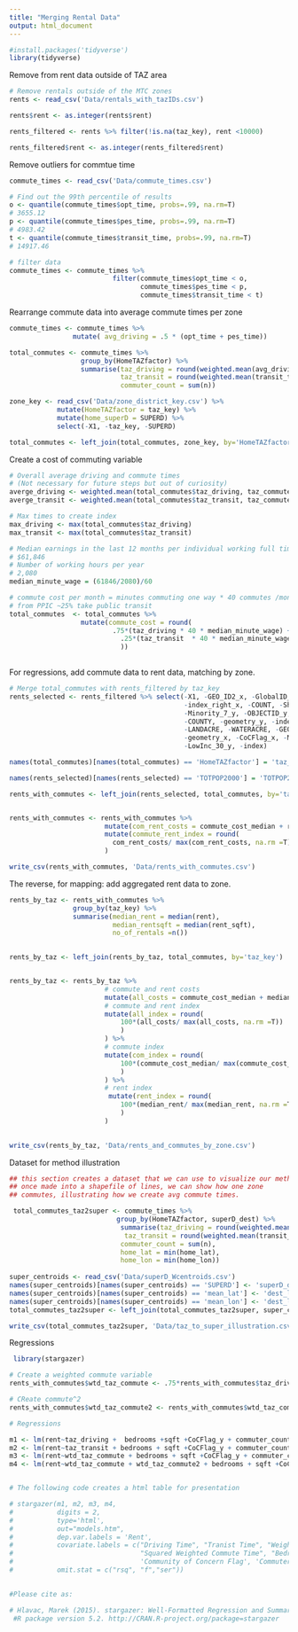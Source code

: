 ```yaml
---
title: "Merging Rental Data"
output: html_document
---
```


```r
#install.packages('tidyverse')
library(tidyverse)

```


Remove from rent data outside of TAZ area
```r
# Remove rentals outside of the MTC zones
rents <- read_csv('Data/rentals_with_tazIDs.csv')

rents$rent <- as.integer(rents$rent)

rents_filtered <- rents %>% filter(!is.na(taz_key), rent <10000)

rents_filtered$rent <- as.integer(rents_filtered$rent)
```

Remove outliers for commtue time
```r
commute_times <- read_csv('Data/commute_times.csv')

# Find out the 99th percentile of results
o <- quantile(commute_times$opt_time, probs=.99, na.rm=T)
# 3655.12
p <- quantile(commute_times$pes_time, probs=.99, na.rm=T)
# 4983.42
t <- quantile(commute_times$transit_time, probs=.99, na.rm=T)
# 14917.46

# filter data
commute_times <- commute_times %>%
                          filter(commute_times$opt_time < o,
                                 commute_times$pes_time < p,
                                 commute_times$transit_time < t)


```

Rearrange commute data into average commute times per zone
```r

commute_times <- commute_times %>%
                mutate( avg_driving = .5 * (opt_time + pes_time))

total_commutes <- commute_times %>% 
                  group_by(HomeTAZfactor) %>%
                  summarise(taz_driving = round(weighted.mean(avg_driving, n)/60), 
                            taz_transit = round(weighted.mean(transit_time, n)/60),
                            commuter_count = sum(n)) 

zone_key <- read_csv('Data/zone_district_key.csv') %>% 
            mutate(HomeTAZfactor = taz_key) %>%
            mutate(home_superD = SUPERD) %>%
            select(-X1, -taz_key, -SUPERD) 

total_commutes <- left_join(total_commutes, zone_key, by='HomeTAZfactor')
```

Create a cost of commuting variable
```r
# Overall average driving and commute times
# (Not necessary for future steps but out of curiosity)
averge_driving <- weighted.mean(total_commutes$taz_driving, taz_commutes$commuter_count)
averge_transit <- weighted.mean(total_commutes$taz_transit, taz_commutes$commuter_count)

# Max times to create index
max_driving <- max(total_commutes$taz_driving)
max_transit <- max(total_commutes$taz_transit)

# Median earnings in the last 12 months per individual working full time
# $61,846
# Number of working hours per year 
# 2,080
median_minute_wage = (61846/2080)/60

# commute cost per month = minutes commuting one way * 40 commutes /month * minute_wage
# from PPIC ~25% take public transit
total_commutes  <- total_commutes %>%
                  mutate(commute_cost = round(
                          .75*(taz_driving * 40 * median_minute_wage) + 
                            .25*(taz_transit  * 40 * median_minute_wage)
                            ))
                 
```


For regressions, add commute data to rent data, matching by zone.
```r

# Merge total_commutes with rents_filtered by taz_key
rents_selected <- rents_filtered %>% select(-X1, -GEO_ID2_x, -GlobalID_x, -OBJECTID_x,
                                            -index_right_x, -COUNT, -ShapeSTAre_x, -ShapeSTLen_x,
                                            -Minority_7_y, -OBJECTID_y, -ShapeSTAre_y, -ShapeSTLen_y,
                                            -COUNTY, -geometry_y, -index_right_y, -AREALAND, -AREAWATER,
                                            -LANDACRE, -WATERACRE, -GEO_ID2_y, -geometry_y, -GlobalID_y,
                                            -geometry_x, -CoCFlag_x, -Minority_7_x, -LowInc_30_x,
                                            -LowInc_30_y, -index) 

names(total_commutes)[names(total_commutes) == 'HomeTAZfactor'] = 'taz_key'

names(rents_selected)[names(rents_selected) == 'TOTPOP2000'] = 'TOTPOP2000_superD'

rents_with_commutes <- left_join(rents_selected, total_commutes, by='taz_key')


rents_with_commutes <- rents_with_commutes %>%
                        mutate(com_rent_costs = commute_cost_median + rent) %>%
                        mutate(commute_rent_index = round(
                          com_rent_costs/ max(com_rent_costs, na.rm =T),2)
                        )

write_csv(rents_with_commutes, 'Data/rents_with_commutes.csv')


```

The reverse, for mapping: add aggregated rent data to zone.
```r

rents_by_taz <- rents_with_commutes %>%
                group_by(taz_key) %>%
                summarise(median_rent = median(rent),
                          median_rentsqft = median(rent_sqft),
                          no_of_rentals =n())
  

rents_by_taz <- left_join(rents_by_taz, total_commutes, by='taz_key')


rents_by_taz <- rents_by_taz %>%
                        # commute and rent costs
                        mutate(all_costs = commute_cost_median + median_rent) %>%
                        # commute and rent index
                        mutate(all_index = round(
                            100*(all_costs/ max(all_costs, na.rm =T))
                            )
                        ) %>%
                        # commute index
                        mutate(com_index = round(
                            100*(commute_cost_median/ max(commute_cost_median, na.rm =T))
                            )
                        ) %>%
                        # rent index
                         mutate(rent_index = round(
                            100*(median_rent/ max(median_rent, na.rm =T))
                            )
                        )
                        

write_csv(rents_by_taz, 'Data/rents_and_commutes_by_zone.csv')
```


Dataset for method illustration
```r

## this section creates a dataset that we can use to visualize our method
## once made into a shapefile of lines, we can show how one zone
## commutes, illustrating how we create avg commute times.

 total_commutes_taz2super <- commute_times %>% 
                           group_by(HomeTAZfactor, superD_dest) %>%
                            summarise(taz_driving = round(weighted.mean(avg_driving, n)/60), 
                             taz_transit = round(weighted.mean(transit_time, n)/60),
                            commuter_count = sum(n),
                            home_lat = min(home_lat),
                            home_lon = min(home_lon))  
 
super_centroids <- read_csv('Data/superD_Wcentroids.csv')
names(super_centroids)[names(super_centroids) == 'SUPERD'] <- 'superD_dest'
names(super_centroids)[names(super_centroids) == 'mean_lat'] <- 'dest_lat'
names(super_centroids)[names(super_centroids) == 'mean_lon'] <- 'dest_lon'
total_commutes_taz2super <- left_join(total_commutes_taz2super, super_centroids, by='superD_dest')

write_csv(total_commutes_taz2super, 'Data/taz_to_super_illustration.csv')

```

Regressions
```r
 library(stargazer)

# Create a weighted commute variable
rents_with_commutes$wtd_taz_commute <- .75*rents_with_commutes$taz_driving +  .25*rents_with_commutes$taz_transit

# CReate commute^2
rents_with_commutes$wtd_taz_commute2 <- rents_with_commutes$wtd_taz_commute^2

# Regressions

m1 <- lm(rent~taz_driving +  bedrooms +sqft +CoCFlag_y + commuter_count, data=rents_with_commutes)
m2 <- lm(rent~taz_transit + bedrooms + sqft +CoCFlag_y + commuter_count, data=rents_with_commutes)
m3 <- lm(rent~wtd_taz_commute + bedrooms + sqft +CoCFlag_y + commuter_count, data=rents_with_commutes)
m4 <- lm(rent~wtd_taz_commute + wtd_taz_commute2 + bedrooms + sqft +CoCFlag_y + commuter_count, data=rents_with_commutes)


# The following code creates a html table for presentation

# stargazer(m1, m2, m3, m4,
#           digits = 2,
#           type='html',
#           out="models.htm",
#           dep.var.labels = 'Rent',
#           covariate.labels = c("Driving Time", "Tranist Time", "Weighted Commute Time",
#                                "Squared Weighted Commute Time", "Bedrooms", "Square Feet",
#                                'Community of Concern Flag', 'Commuter Count'),
#           omit.stat = c("rsq", "f","ser"))
          

#Please cite as: 

# Hlavac, Marek (2015). stargazer: Well-Formatted Regression and Summary Statistics Tables.
 #R package version 5.2. http://CRAN.R-project.org/package=stargazer 
```

